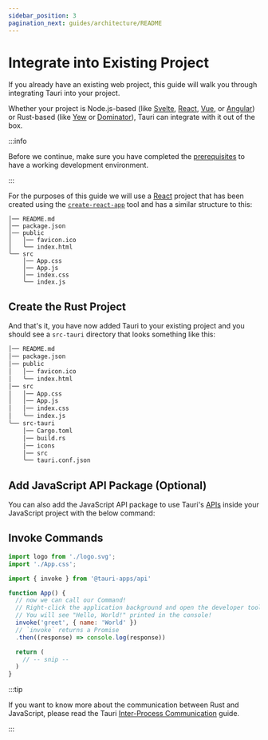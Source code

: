 ```yaml
---
sidebar_position: 3
pagination_next: guides/architecture/README
---
```



# Integrate into Existing Project

If you already have an existing web project, this guide will walk you through integrating Tauri into your project.

Whether your project is Node.js-based (like [Svelte], [React], [Vue], or [Angular]) or Rust-based (like [Yew] or [Dominator]), Tauri can integrate with it out of the box.

:::info

Before we continue, make sure you have completed the [prerequisites] to have a working development environment.

:::

For the purposes of this guide we will use a [React] project that has been created using the [`create-react-app`][create-react-app] tool and has a similar structure to this:

```
│── README.md
│── package.json
│── public
│   │── favicon.ico
│   ╰── index.html
╰── src
    │── App.css
    │── App.js
    │── index.css
    ╰── index.js
```

## Create the Rust Project

<TauriInit
  destDirValue="../build"
  devPathValue="https://localhost:3000"
  beforeDevCommandValue="yarn start"
  beforeBuildCommandValue="yarn build"
/>

And that's it, you have now added Tauri to your existing project and you should see a `src-tauri` directory that looks something like this:

```diff {11-16}
│── README.md
│── package.json
│── public
│   │── favicon.ico
│   ╰── index.html
│── src
│   │── App.css
│   │── App.js
│   │── index.css
│   ╰── index.js
╰── src-tauri
    │── Cargo.toml
    │── build.rs
    │── icons
    │── src
    ╰── tauri.conf.json
```

## Add JavaScript API Package (Optional)

You can also add the JavaScript API package to use Tauri's [APIs] inside your JavaScript project with the below command:

<InstallTauriAPI />

## Invoke Commands

<Commands />

```jsx title=src/App.js {4,7-12}
import logo from './logo.svg';
import './App.css';

import { invoke } from '@tauri-apps/api'

function App() {
  // now we can call our Command!
  // Right-click the application background and open the developer tools.
  // You will see "Hello, World!" printed in the console!
  invoke('greet', { name: 'World' })
  // `invoke` returns a Promise
  .then((response) => console.log(response))

  return (
    // -- snip --
  )
}
```

:::tip

If you want to know more about the communication between Rust and JavaScript, please read the Tauri [Inter-Process Communication][inter-process-communication] guide.

:::

[prerequisites]: ./prerequisites.md
[create-react-app]: https://reactjs.org/docs/create-a-new-react-app.html#create-react-app
[svelte]: https://svelte.dev
[react]: https://svelte.dev
[vue]: https://vuejs.org
[angular]: https://angluar.io
[yew]: https://yew.rs
[dominator]: https://github.com/Pauan/rust-dominator
[yarn]: https://yarnpkg.com
[cargo]: https://doc.rust-lang.org/cargo/
[apis]: ../../api/js/modules/app
[inter-process-communication]: ../architecture/inter-process-communication/README.md
